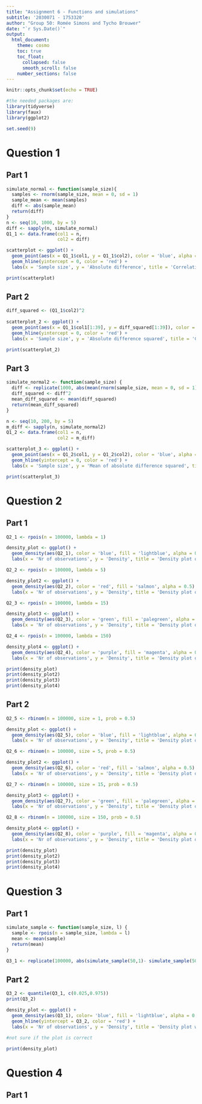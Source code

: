 ```yaml
---
title: "Assignment 6 - Functions and simulations"
subtitle: '2030071 - 1753320'
author: "Group 50: Romée Simons and Tycho Brouwer"
date: "`r Sys.Date()`"
output:
  html_document:
    theme: cosmo
    toc: true
    toc_float:
      collapsed: false
      smooth_scroll: false
    number_sections: false
---
```


```r
knitr::opts_chunk$set(echo = TRUE)

#the needed packages are: 
library(tidyverse)
library(faux)
library(ggplot2)

set.seed(9)
```

# Question 1
## Part 1
```r
  
simulate_normal <- function(sample_size){
  samples <- rnorm(sample_size, mean = 0, sd = 1)
  sample_mean <- mean(samples)
  diff <- abs(sample_mean)
  return(diff)
}
n <- seq(10, 1000, by = 5)
diff <- sapply(n, simulate_normal)
Q1_1 <- data.frame(col1 = n, 
                   col2 = diff)

scatterplot <- ggplot() + 
  geom_point(aes(x = Q1_1$col1, y = Q1_1$col2), color = 'blue', alpha = 0.5) +
  geom_hline(yintercept = 0, color = 'red') +
  labs(x = 'Sample size', y = 'Absolute difference', title = 'Correlation between sample size and absolute difference') 

print(scatterplot)

```

## Part 2
```r

diff_squared <- (Q1_1$col2)^2
  
scatterplot_2 <- ggplot() + 
  geom_point(aes(x = Q1_1$col1[1:39], y = diff_squared[1:39]), color = 'blue', alpha = 0.5) +
  geom_hline(yintercept = 0, color = 'red') +
  labs(x = 'Sample size', y = 'Absolute difference squared', title = 'Correlation between sample size and squared absolute difference')

print(scatterplot_2)

```

## Part 3
```r
simulate_normal2 <- function(sample_size) {
  diff <- replicate(1000, abs(mean(rnorm(sample_size, mean = 0, sd = 1))))
  diff_squared <- diff^2
  mean_diff_squared <- mean(diff_squared)
  return(mean_diff_squared)
}

n <- seq(10, 200, by = 5)
m_diff <- sapply(n, simulate_normal2)
Q1_2 <- data.frame(col1 = n, 
                   col2 = m_diff)

scatterplot_3 <- ggplot() +
  geom_point(aes(x = Q1_2$col1, y = Q1_2$col2), color = 'blue', alpha = 0.5) +
  geom_hline(yintercept = 0, color = 'red') +
  labs(x = 'Sample size', y = 'Mean of absolute difference squared', title = 'Correlation between sample size and mean absolute difference')

print(scatterplot_3)
```

# Question 2
## Part 1
```r
Q2_1 <- rpois(n = 100000, lambda = 1)

density_plot <- ggplot() + 
  geom_density(aes(Q2_1), color = 'blue', fill = 'lightblue', alpha = 0.5) +
  labs(x = 'Nr of observations', y = 'Density', title = 'Density plot of Poisson distribution')

Q2_2 <- rpois(n = 100000, lambda = 5)

density_plot2 <- ggplot() + 
  geom_density(aes(Q2_2), color = 'red', fill = 'salmon', alpha = 0.5) +
  labs(x = 'Nr of observations', y = 'Density', title = 'Density plot of Poisson distribution')

Q2_3 <- rpois(n = 100000, lambda = 15)

density_plot3 <- ggplot() +
  geom_density(aes(Q2_3), color = 'green', fill = 'palegreen', alpha = 0.5) +
  labs(x = 'Nr of observations', y = 'Density', title = 'Density plot of Poisson distribution')

Q2_4 <- rpois(n = 100000, lambda = 150)

density_plot4 <- ggplot() +
  geom_density(aes(Q2_4), color = 'purple', fill = 'magenta', alpha = 0.5) +
  labs(x = 'Nr of observations', y = 'Density', title = 'Density plot of Poisson distribution')

print(density_plot)
print(density_plot2)
print(density_plot3)
print(density_plot4)
```

## Part 2
```r
Q2_5 <- rbinom(n = 100000, size = 1, prob = 0.5)

density_plot <- ggplot() + 
  geom_density(aes(Q2_5), color = 'blue', fill = 'lightblue', alpha = 0.5) + 
  labs(x = 'Nr of observations', y = 'Density', title = 'Density plot of binomial distribution')

Q2_6 <- rbinom(n = 100000, size = 5, prob = 0.5)

density_plot2 <- ggplot() + 
  geom_density(aes(Q2_6), color = 'red', fill = 'salmon', alpha = 0.5) + 
  labs(x = 'Nr of observations', y = 'Density', title = 'Density plot of binomial distribution')

Q2_7 <- rbinom(n = 100000, size = 15, prob = 0.5)

density_plot3 <- ggplot() + 
  geom_density(aes(Q2_7), color = 'green', fill = 'palegreen', alpha = 0.5) + 
  labs(x = 'Nr of observations', y = 'Density', title = 'Density plot of binomial distribution')

Q2_8 <- rbinom(n = 100000, size = 150, prob = 0.5)

density_plot4 <- ggplot() + 
  geom_density(aes(Q2_8), color = 'purple', fill = 'magenta', alpha = 0.5) + 
  labs(x = 'Nr of observations', y = 'Density', title = 'Density plot of binomial distribution')

print(density_plot)
print(density_plot2)
print(density_plot3)
print(density_plot4)
```

# Question 3
## Part 1
```r
simulate_sample <- function(sample_size, l) {
  sample <- rpois(n = sample_size, lambda = l)
  mean <- mean(sample)
  return(mean)
}

Q3_1 <- replicate(100000, abs(simulate_sample(50,1)- simulate_sample(50,1)))
```

## Part 2
```r
Q3_2 <- quantile(Q3_1, c(0.025,0.975))
print(Q3_2)

density_plot <- ggplot() + 
  geom_density(aes(Q3_1), color= 'blue', fill = 'lightblue', alpha = 0.5) + 
  geom_hline(yintercept = Q3_2, color = 'red') +
  labs(x = 'Nr of observations', y = 'Density', title = 'Density plot with quantile lines')

#not sure if the plot is correct 

print(density_plot)
```

# Question 4
## Part 1
